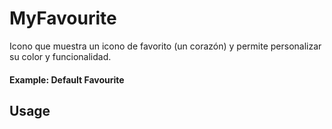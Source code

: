 
<Meta of={MyFavourite} title="MyFavourite" />

# MyFavourite

Icono que muestra un icono de favorito (un corazón) y permite personalizar su color y funcionalidad.

#### Example: Default Favourite

<Canvas of={MyFavourite.Primary} />

## Usage

```ts
import MyFavourite from 'milibreria';

function Example() {
  return (
    <MyFavourite
      color="red"
      onClick={() => alert("MyFavourite Clicked")}
      disabled={false}
    />
  );
}

export default Example;
